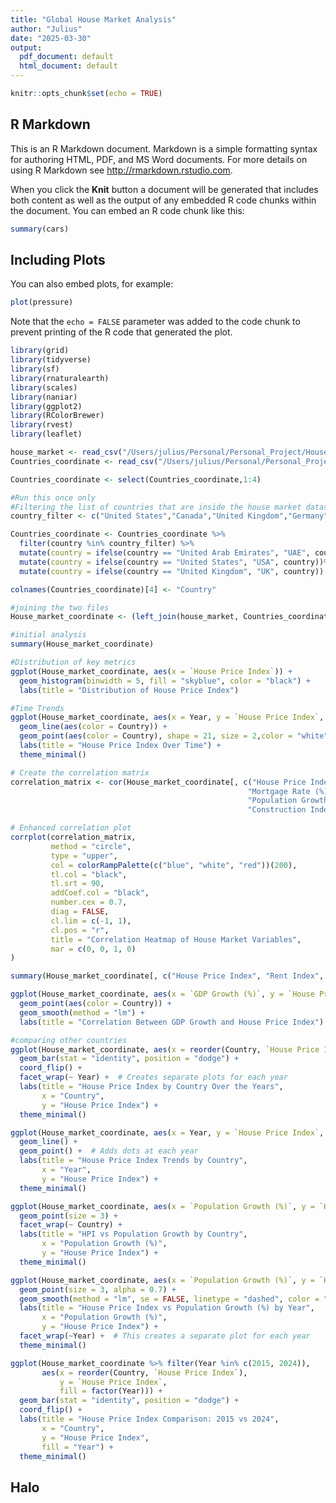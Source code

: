 ```yaml
---
title: "Global House Market Analysis"
author: "Julius"
date: "2025-03-30"
output:
  pdf_document: default
  html_document: default
---
```


```r
knitr::opts_chunk$set(echo = TRUE)
```

## R Markdown

This is an R Markdown document. Markdown is a simple formatting syntax for authoring HTML, PDF, and MS Word documents. For more details on using R Markdown see <http://rmarkdown.rstudio.com>.

When you click the **Knit** button a document will be generated that includes both content as well as the output of any embedded R code chunks within the document. You can embed an R code chunk like this:

```r
summary(cars)
```

## Including Plots

You can also embed plots, for example:

```r
plot(pressure)
```

Note that the `echo = FALSE` parameter was added to the code chunk to prevent printing of the R code that generated the plot.
```r
library(grid)
library(tidyverse)
library(sf)
library(rnaturalearth)
library(scales)
library(naniar)
library(ggplot2)
library(RColorBrewer)
library(rvest)
library(leaflet)
```


```r
house_market <- read_csv("/Users/julius/Personal/Personal_Project/House_market_analysis/Global-Housing-Market-Analysis/Dataset/global_housing_market_extended.csv")
Countries_coordinate <- read_csv("/Users/julius/Personal/Personal_Project/House_market_analysis/Global-Housing-Market-Analysis/Dataset/world_country_and_usa_states_latitude_and_longitude_values.csv")
```

```r
Countries_coordinate <- select(Countries_coordinate,1:4)
```

```r
#Run this once only
#Filtering the list of countries that are inside the house market dataset and. joining the two dataset
country_filter <- c("United States","Canada","United Kingdom","Germany","France","Italy","Spain","Australia","India","China","Japan","Sweden","Brazil","South Korea","Mexico","South Africa","Russia","Netherlands","Switzerland","United Arab Emirates")

Countries_coordinate <- Countries_coordinate %>%
  filter(country %in% country_filter) %>%
  mutate(country = ifelse(country == "United Arab Emirates", "UAE", country)) %>%
  mutate(country = ifelse(country == "United States", "USA", country))%>%
  mutate(country = ifelse(country == "United Kingdom", "UK", country))

colnames(Countries_coordinate)[4] <- "Country"

#joining the two files
House_market_coordinate <- (left_join(house_market, Countries_coordinate, by='Country'))
```

```r
#initial analysis
summary(House_market_coordinate)

#Distribution of key metrics
ggplot(House_market_coordinate, aes(x = `House Price Index`)) + 
  geom_histogram(binwidth = 5, fill = "skyblue", color = "black") +
  labs(title = "Distribution of House Price Index")

```

```r
#Time Trends
ggplot(House_market_coordinate, aes(x = Year, y = `House Price Index`, fill = Country)) +
  geom_line(aes(color = Country)) + 
  geom_point(aes(color = Country), shape = 21, size = 2,color = "white") +  
  labs(title = "House Price Index Over Time") +
  theme_minimal()

```

```r
# Create the correlation matrix
correlation_matrix <- cor(House_market_coordinate[, c("House Price Index", "Rent Index", "Affordability Ratio", 
                                                     "Mortgage Rate (%)", "Inflation Rate (%)", "GDP Growth (%)", 
                                                     "Population Growth (%)", "Urbanization Rate (%)", 
                                                     "Construction Index")])

# Enhanced correlation plot
corrplot(correlation_matrix, 
         method = "circle",       
         type = "upper",               
         col = colorRampPalette(c("blue", "white", "red"))(200),  
         tl.col = "black",           
         tl.srt = 90,                  
         addCoef.col = "black",      
         number.cex = 0.7,           
         diag = FALSE,                 
         cl.lim = c(-1, 1),           
         cl.pos = "r",                  
         title = "Correlation Heatmap of House Market Variables",  
         mar = c(0, 0, 1, 0)  
)

```

```r
summary(House_market_coordinate[, c("House Price Index", "Rent Index", "Affordability Ratio", "Mortgage Rate (%)")])
```

```r
ggplot(House_market_coordinate, aes(x = `GDP Growth (%)`, y = `House Price Index`)) +
  geom_point(aes(color = Country)) +
  geom_smooth(method = "lm") +
  labs(title = "Correlation Between GDP Growth and House Price Index")
```

```r
#comparing other countries
ggplot(House_market_coordinate, aes(x = reorder(Country, `House Price Index`), y = `House Price Index`, fill = Country)) +  
  geom_bar(stat = "identity", position = "dodge") +  
  coord_flip() +  
  facet_wrap(~ Year) +  # Creates separate plots for each year
  labs(title = "House Price Index by Country Over the Years", 
       x = "Country", 
       y = "House Price Index") +
  theme_minimal()
```

```r
ggplot(House_market_coordinate, aes(x = Year, y = `House Price Index`, color = Country)) +  
  geom_line() +  
  geom_point() +  # Adds dots at each year
  labs(title = "House Price Index Trends by Country", 
       x = "Year", 
       y = "House Price Index") +
  theme_minimal()
```

```r
ggplot(House_market_coordinate, aes(x = `Population Growth (%)`, y = `House Price Index`, color = Country)) +  
  geom_point(size = 3) +  
  facet_wrap(~ Country) +  
  labs(title = "HPI vs Population Growth by Country",
       x = "Population Growth (%)",
       y = "House Price Index") +  
  theme_minimal()

```

```r
ggplot(House_market_coordinate, aes(x = `Population Growth (%)`, y = `House Price Index`, color = Country)) +  
  geom_point(size = 3, alpha = 0.7) +  
  geom_smooth(method = "lm", se = FALSE, linetype = "dashed", color = "black") +  
  labs(title = "House Price Index vs Population Growth (%) by Year",  
       x = "Population Growth (%)",  
       y = "House Price Index") +  
  facet_wrap(~Year) +  # This creates a separate plot for each year  
  theme_minimal()
```

```r
ggplot(House_market_coordinate %>% filter(Year %in% c(2015, 2024)),  
       aes(x = reorder(Country, `House Price Index`),  
           y = `House Price Index`,  
           fill = factor(Year))) +  
  geom_bar(stat = "identity", position = "dodge") +  
  coord_flip() +  
  labs(title = "House Price Index Comparison: 2015 vs 2024",  
       x = "Country",  
       y = "House Price Index",  
       fill = "Year") +  
  theme_minimal()
```
## Halo
